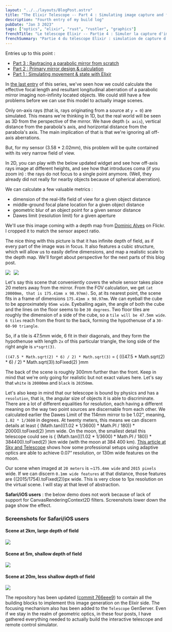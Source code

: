 ```yaml
---
layout: "../../layouts/BlogPost.astro"
title: "The Elixir Telescope -- Part 4 : Simulating image capture and focusing"
description: "Fourth entry of my build log"
pubDate: "Jan 3 2023"
tags: ["optics", "elixir", "rust", "rustler", "graphics"]
frenchTitle: "Le télescope Elixir -- Partie 4 : Simuler la capture d'image et la mise au point"
frenchSummary: "Partie 4 du télescope Elixir : simulation de capture d'images et systèmes de mise au point. Calculs optiques réalistes avec champ de vision, limite de Dawes et profondeur de champ. L'optique rencontre Elixir."
---
```


Entries up to this point : 

- [Part 3 : Raytracing a parabolic mirror from scratch](/blog/Scope-sim-3)
- [Part 2 : Primary mirror design & calculation](/blog/Scope-sim-2)
- [Part 1 : Simulating movement & state with Elixir](/blog/Scope-sim)

In [the last entry](/blog/Scope-sim-3) of this series, we've seen how we could calculate the effective focal length and resultant longitudinal aberration of a parabolic mirror imaging non-infinity located objects. We could still have a few problems before we can use this model to actually image scenes.

Only on-axis rays (that is, rays originating from a source at `y = 0`) are simulated. This means we're thinking in 1D, but the real world will be seen as 3D from the perspective of the mirror. We have depth (`x axis`), vertical distance from the parabola's axis, and horizontal distance from the parabola's axis. The main implication of that is that we're ignoring all off-axis aberrations.

But, for my sensor (3.58 * 2.02mm), this problem will be quite contained with its very narrow field of view.

In 2D, you can play with the below updated widget and see how off-axis rays image at different heights, and see how that introduces coma (if you zoom in) : the rays do not focus to a single point anymore. (Well, they already did not really for nearby objects because of spherical aberration).

<Widget client:visible></Widget>

We can calculate a few valuable metrics :
- dimension of the real-life field of view for a given object distance
- middle-ground focal plane location for a given object distance
- geometric blur of an object point for a given sensor distance
- Dawes limit (resolution limit) for a given aperture

We'll use this image coming with a depth map from [Dominic Alves](https://www.flickr.com/photos/dominicspics/) on Flickr. I cropped it to match the sensor aspect ratio.

The nice thing with this picture is that it has infinite depth of field, as if every part of the image was in focus. It also features a cubic structure, which will allow us to easily define dimensions, and map a realistic scale to the depth map. We'll forget about perspective for the next parts of this blog post.

<div style="display:flex; width: 100%; max-width: 67ch; gap: 10px;">
<img style="display: block; max-width: 50%;height:auto;" id="img-depth" src="/pics/photoscope_4/depth.png" />
<img style="display: block; max-width: 50%;height:auto;" id="img-image" src="/pics/photoscope_4/img.png" />
</div>

Let's say this scene that conveniently covers the whole sensor takes place 20 meters away from the mirror.
From the FOV calculation, we get `(at 20000mm, that is 175.41mm x 98.97mm)`. So, at its nearest point, the scene fits in a frame of dimensions `175.41mm x 98.97mm`. We can eyeball the cube to be approximately `95mm wide`.
Eyeballing again, the angle of both the cube and the lines on the floor seems to be `30 degrees`.
Two floor tiles are roughly the dimension of a side of the cube, so a `tile will be 47.5mm wide`.
`6 tiles` reach from the front to the back, forming the hypothenuse of a `30-60-90 triangle`.

So, if a tile is 47.5mm wide, 6 fit in their diagonals, and they form the hypothenuse with length `2x` of this particular triangle, the long side of the right angle is `x*sqrt(3)`.

`((47.5 * Math.sqrt(2) * 6) / 2) * Math.sqrt(3)` = { (((47.5 * Math.sqrt(2) * 6) / 2) * Math.sqrt(3)).toFixed(2) }mm

The back of the scene is roughly 300mm further than the front. Keep in mind that we're only going for realistic but not exact values here.
Let's say that `white` is `20000mm` and `black` is `20350mm`.

Let's also keep in mind that our telescope is bound by physics and has a `resolution`, that is, the angular size of objects it is able to discriminate. There are a lot of different equalities for resolution, each having a different meaning on the way two point sources are discernable from each other. We calculated earlier the Dawes Limit of the 114mm mirror to be 1.02“, meaning, `1.02 * 1/3600` in degrees. At twenty meters, this means we can discern details at least { (Math.tan(((1.02 * 1/3600) * Math.PI / 180)) * 20000).toFixed(2) }mm wide. On the moon, the smallest detail this telescope could see is { (Math.tan(((1.02 * 1/3600) * Math.PI / 180)) * 384400).toFixed(2) }km wide (with the moon at 384 400 km). [This article at Sky and Telescope](https://skyandtelescope.org/astronomy-news/the-moon-through-an-8-meter-eye/) shows how some professional setups using adaptive optics are able to achieve 0.07“ resolution, or 130m wide features on the moon.

Our scene when imaged at `20 meters` is ~`175.4mm wide` and `2015 pixels` wide. If we can discern `0.1mm wide features` at that distance, those features are {(2015/1754).toFixed(2)}px wide. This is very close to 1px resolution on the virtual scene. I will stay at that level of abstraction.

**Safari/iOS users** : the below demo does not work because of lack of support for CanvasRenderingContext2D filters. Screenshots lower down the page show the effect.

<div style="margin-bottom: 1em;">
<Widget2 client:visible></Widget2>
</div>

### Screenshots for Safari/iOS users

#### Scene at 2km, large depth of field
![](/pics/photoscope_4/dof1.png)

#### Scene at 5m, shallow depth of field
![](/pics/photoscope_4/dof2.png)

#### Scene at 20m, less shallow depth of field
![](/pics/photoscope_4/dof3.png)

The repository has been updated ([commit 766eee9](https://github.com/Lucassifoni/oiseaux/commit/766eee95f1c76c0b647aeaa7bc7cbab8ac7b0657)) to contain all the building blocks to implement this image generation on the Elixir side. The focusing mechanism also has been added to the `Telescope` GenServer.
Even if we stay in the realm of geometric optics, in these four posts, I have gathered everything needed to actually build the interactive telescope and remote control simulator.
